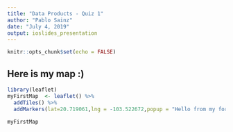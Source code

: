 ```yaml
---
title: "Data Products - Quiz 1"
author: "Pablo Sainz"
date: "July 4, 2019"
output: ioslides_presentation
---
```


```r
knitr::opts_chunk$set(echo = FALSE)
```

## Here is my map :)

```r
library(leaflet)
myFirstMap  <- leaflet() %>%
  addTiles() %>%
  addMarkers(lat=20.719061,lng = -103.522672,popup = "Hello from my former home :)!!")
  
myFirstMap
```

